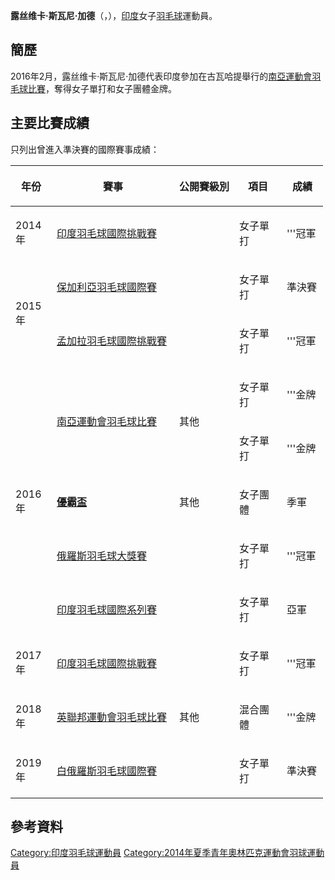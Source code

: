 {{noteTA|G1=Badminton}}
{{Infobox 羽球選手
| playername              = 露丝维卡·斯瓦尼·加德<br/>{{lang|id|Ruthvika Shivani Gadde}}
| image                   = Ruthvika_Shivani_Gadde,_May_2014.jpg
| size                    = 
| caption                 = 
| birth_name              = 
| date_of_birth           = {{birth_date_and_age|1997|3|26}}
| place_of_birth          = 
| residence               =
| height                  = 
| weight                  = 
| handedness              = 
| country                 = {{IND}}
| years_intldebut         =
| years_started           = 
| coach                   = 
| event                   = 女子單打、女子雙打
| highest_ranking         = 第71位（女單）
| date_of_highest_ranking = 2016年9月29日<ref name="highest-ranking">{{en}}[http://bwfcontent.tournamentsoftware.com/ranking/player.aspx?id=11968&player=349921 BWF World Ranking - Ranking of GADDE Ruthvika Shivani (69619)]</ref>
| current_ranking         = 第71位（女單）
| date_of_current_ranking = 2016年9月29日<ref>{{en}}[http://bwfcontent.tournamentsoftware.com/ranking/category.aspx?id=11968&category=473 BWF World Ranking - BWF世界排名榜 (9/29/2016) - Women's singles]</ref>
| played                  = 80勝–32負（女單）<br/>7勝–7負（女雙）<br/>4勝–3負（混雙）
| titles                  = 
| bwf_profile             = EF757969-55B1-4CD7-90B9-E280BA65A9F7
| bwf_id                  = 69619
| updated                 = 2016年10月5日
}}
{{MedalTableTop}}
{{MedalSport | 女子[[羽毛球|羽毛球]]}}
{{MedalCountry | {{IND}}}}
{{MedalCompetition | [[尤伯杯|尤伯杯]]}}
{{MedalBronze| [[2016年優霸盃|2016年 崑山]] | [[2016年優霸盃|女子團體]]}}
{{MedalCompetition | [[英聯邦運動會|英聯邦運動會]]}}
{{MedalGold  | [[2018年大英國協運動會|2018年 黃金海岸]] | [[2018年英聯邦運動會羽毛球比賽|混合團體]]}}
{{MedalCompetition | [[南亞運動會|南亞運動會]]}}
{{MedalGold  | [[2016年南亞運動會羽毛球比賽|2016年 古瓦哈提]] | 女子團體 }}
{{MedalGold  | [[2016年南亞運動會羽毛球比賽|2016年 古瓦哈提]] | 女子單打 }}
{{MedalBottom}}
'''露丝维卡·斯瓦尼·加德'''（{{lang-id|'''Ruthvika Shivani Gadde'''}}，{{bd|1997年|3月26日|}}），[[印度|印度]]女子[[羽毛球|羽毛球]]運動員。

==簡歷==
2016年2月，露丝维卡·斯瓦尼·加德代表印度參加在古瓦哈提舉行的[[2016年南亞運動會羽毛球比賽|南亞運動會羽毛球比賽]]，奪得女子單打和女子團體金牌。

==主要比賽成績==
只列出曾進入準決賽的國際賽事成績：
{| class=wikitable style="text-align:center; font-size:small;" 
!width="50"|年份
!width="180"|賽事
!width="80"|公開賽級別
!width="60"|項目
!width="50"|成績
|-
!rowspan="1"|2014年
|[[2014年印度羽毛球國際挑戰賽|印度羽毛球國際挑戰賽]]
|{{BWFIC}}
|女子單打
|bgcolor="gold"|'''冠軍
|-
!rowspan="2"|2015年
|[[2015年保加利亞羽毛球國際賽|保加利亞羽毛球國際賽]]
|{{BWFIC}}
|女子單打
|bgcolor="#b8860b"|準決賽
|-
|[[2015年孟加拉羽毛球國際挑戰賽|孟加拉羽毛球國際挑戰賽]]
|{{BWFIC}}
|女子單打
|bgcolor="gold"|'''冠軍
|-
!rowspan="5"|2016年
|rowspan="2"|[[2016年南亞運動會羽毛球比賽|南亞運動會羽毛球比賽]]
|rowspan="2"|其他
|女子單打
|bgcolor="gold"|'''金牌
|-
|女子單打
|bgcolor="gold"|'''金牌
|-
|'''[[2016年優霸盃|優霸盃]]'''
|其他
|女子團體
|bgcolor="#b8860b"|季軍
|-
|[[2016年俄羅斯羽毛球大獎賽|俄羅斯羽毛球大獎賽]]
|{{BWFGP}}
|女子單打
|bgcolor="gold"|'''冠軍
|-
|[[2016年印度羽毛球國際系列賽|印度羽毛球國際系列賽]]
|{{BWFIS}}
|女子單打
|bgcolor="silver"|亞軍
|-
!rowspan="1"|2017年
|[[2017年印度羽毛球國際挑戰賽|印度羽毛球國際挑戰賽]]
|{{BWFIC}}
|女子單打
|bgcolor="gold"|'''冠軍
|-
!rowspan="1"|2018年
|[[2018年英聯邦運動會羽毛球比賽|英聯邦運動會羽毛球比賽]]
|其他
|混合團體
|bgcolor="gold"|'''金牌
|-
!rowspan="1"|2019年
|[[2019年白俄羅斯羽毛球國際賽|白俄羅斯羽毛球國際賽]]
|{{BWFIS}}
|女子單打
|bgcolor="#b8860b"|準決賽
|}
{{BWF賽事級別索引}}

==參考資料==
{{Reflist}}

{{DEFAULTSORT:Gadde, Ruthvika Shivani}}
[[Category:印度羽毛球運動員|Category:印度羽毛球運動員]]
[[Category:2014年夏季青年奧林匹克運動會羽球運動員|Category:2014年夏季青年奧林匹克運動會羽球運動員]]